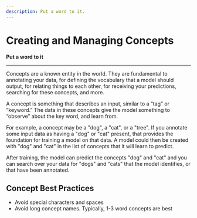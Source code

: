 ```yaml
---
description: Put a word to it.
---
```


# Creating and Managing Concepts

**Put a word to it**
<hr />

Concepts are a known entity in the world. They are fundamental to annotating your data, for defining the vocabulary that a model should output, for relating things to each other, for receiving your predictions, searching for these concepts, and more.

A concept is something that describes an input, similar to a “tag” or “keyword.” The data in these concepts give the model something to “observe” about the key word, and learn from.

For example, a concept may be a "dog", a "cat", or a "tree". If you annotate some input data as having a "dog" or "cat" present, that provides the foundation for training a model on that data. A model could then be created with "dog" and "cat" in the list of concepts that it will learn to predict.

After training, the model can predict the concepts "dog" and "cat" and you can search over your data for "dogs" and "cats" that the model identifies, or that have been annotated.

## Concept Best Practices

* Avoid special characters and spaces
* Avoid long concept names. Typically, 1-3 word concepts are best